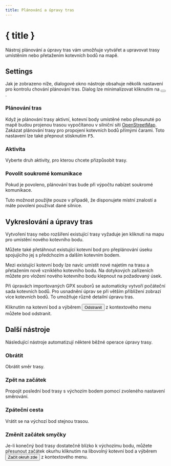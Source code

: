 ```yaml
---
title: Plánování a úpravy tras
---
```


<script>
</script>

# <Pencil size="24" class="inline-block" style="margin-bottom: 5px" /> { title }

Nástroj plánování a úpravy tras vám umožňuje vytvářet a upravovat trasy umístěním nebo přetažením kotevních bodů na mapě.

## Settings

Jak je zobrazeno níže, dialogové okno nástroje obsahuje několik nastavení pro kontrolu chování plánování tras.
Dialog lze minimalizovat kliknutím na <button><SquareArrowUpLeft size="16" class="inline-block" style="margin-bottom: 2px" /></button>.

<div class="flex flex-row justify-center">
    <Routing minimizable={false} class="text-foreground p-3 border rounded-md shadow-lg" />
</div>

### <Route size="16" class="inline-block" style="margin-bottom: 2px" /> Plánování tras

Když je plánování trasy aktivní, kotevní body umístěné nebo přesunuté po mapě budou projenou trasou vypočítanou v silniční síti <a href="https://www.openstreetmap.org" target="_blank">OpenStreetMap</a>.
Zakázat plánování trasy pro propojení kotevních bodů přímými čarami.
Toto nastavení lze také přepnout stisknutím <kbd>F5</kbd>.

### <Bike size="16" class="inline-block" style="margin-bottom: 2px" /> Aktivita

Vyberte druh aktivity, pro kterou chcete přizpůsobit trasy.

### <TriangleAlert size="16" class="inline-block" style="margin-bottom: 2px" />Povolit soukromé komunikace

Pokud je povoleno, plánování tras bude při výpočtu nabízet soukromé komunikace.

<DocsNote type="warning">

Tuto možnost použijte pouze v případě, že disponujete místní znalostí a máte povolení používat dané silnice.

</DocsNote>

## Vykreslování a úpravy tras

Vytvoření trasy nebo rozšíření existující trasy vyžaduje jen kliknutí na mapu pro umístění nového kotevního bodu.

Můžete také přetáhnout existující kotevní bod pro přeplánování úseku spojujícího jej s předchozím a dalším kotevním bodem.

Mezi existující kotevní body lze navíc umístit nové najetím na trasu a přetažením nově vzniklého kotevního bodu.
Na dotykových zařízeních můžete pro vložení nového kotevního bodu klepnout na požadovaný úsek.

<DocsNote>

Při úpravách importovaných GPX souborů se automaticky vytvoří počáteční sada kotevních bodů.
Pro usnadnění úprav se při větším přiblížení zobrazí více kotevních bodů.
To umožňuje různě detailní úpravu tras.

</DocsNote>

Kliknutím na kotevní bod a výběrem <button><Trash2 size="16" class="inline-block" style="margin-bottom: 4px" /> Odstranit</button> z kontextového menu můžete bod odstranit.

<DocsImage src="tools/routing" alt="Anchor points allow you to easily edit a route." />

## Další nástroje

Následující nástroje automatizují některé běžné operace úpravy trasy.

### <ArrowRightLeft size="16" class="inline-block" style="margin-bottom: 2px" /> Obrátit

Obrátit směr trasy.

### <Home size="16" class="inline-block" style="margin-bottom: 2px" /> Zpět na začátek

Propojit poslední bod trasy s výchozím bodem pomocí zvoleného nastavení směrování.

### <Repeat size="16" class="inline-block" style="margin-bottom: 2px" /> Zpáteční cesta

Vrátit se na výchozí bod stejnou trasou.

### <CirclePlay size="16" class="inline-block" style="margin-bottom: 2px" /> Změnit začátek smyčky

Je-li konečný bod trasy dostatečně blízko k výchozímu bodu, můžete přesunout začátek okurhu kliknutím na libovolný kotevní bod a výběrem <button><CirclePlay size="16" class="inline-block" style="margin-bottom: 2px" /> Začít okruh zde</button> z kontextového menu.
